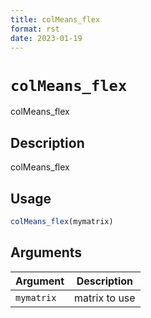 ```yaml
--- 
title: colMeans_flex 
format: rst 
date: 2023-01-19 
--- 
```

# `colMeans_flex`

colMeans_flex


## Description

colMeans_flex


## Usage

```r
colMeans_flex(mymatrix)
```


## Arguments

Argument      |Description
------------- |----------------
`mymatrix`     |     matrix to use


